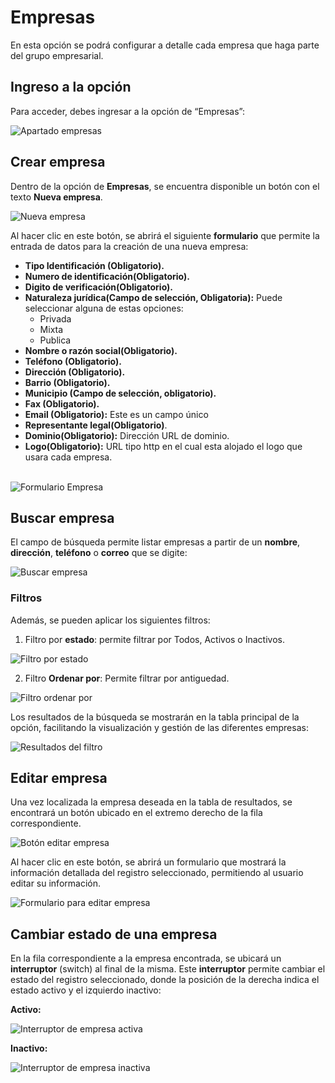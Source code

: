 # Empresas

En esta opción se podrá configurar a detalle cada empresa que haga parte del grupo empresarial.

## Ingreso a la opción 
Para acceder, debes ingresar a la opción de “Empresas”:
<br />
<div style={{ maxWidth: '800px', margin: '0 auto' }}>
  <img
    src="/empresas.webp"
    alt="Apartado empresas"
    style={{ width: '100%', borderRadius: '8px' }}
  />    
</div>

## Crear empresa

Dentro de la opción de **Empresas**, se encuentra disponible un botón con el texto **Nueva empresa**. 
<br />
<div style={{ maxWidth: '800px', margin: '0 auto' }}>
  <img
    src="/nuevaEmpresa.webp"
    alt="Nueva empresa"
    style={{ width: '100%', borderRadius: '8px' }}
  />    
</div>

Al hacer clic en este botón, se abrirá el siguiente **formulario** que permite la entrada de datos para la creación de una nueva empresa:

- **Tipo Identificación (Obligatorio).**
- **Numero de identificación(Obligatorio).**
- **Digito de verificación(Obligatorio).**
- **Naturaleza jurídica(Campo de selección, Obligatoria):** Puede seleccionar alguna de estas opciones:
    - Privada
    - Mixta
    - Publica
- **Nombre o razón social(Obligatorio).**
- **Teléfono (Obligatorio).**
- **Dirección (Obligatorio).**
- **Barrio (Obligatorio).**
- **Municipio (Campo de selección, obligatorio).**
- **Fax (Obligatorio).**
- **Email (Obligatorio):** Este es un campo único
- **Representante legal(Obligatorio)**.
- **Dominio(Obligatorio):** Dirección URL de dominio.
- **Logo(Obligatorio):** URL tipo http en el cual esta alojado el logo que usara cada empresa.

<br />
<div style={{ maxWidth: '600px', margin: '0 auto' }}>
  <img
    src="/formularioEmpresaVacio.webp"
    alt="Formulario Empresa"
    style={{ width: '100%', borderRadius: '8px' }}
  />    
</div>

## Buscar empresa

El campo de búsqueda permite listar empresas a partir de un **nombre**, **dirección**, **teléfono** o **correo** que se digite:
<br />
<div style={{ maxWidth: '700px', margin: '0 auto' }}>
  <img
    src="/buscarEmpresa.webp"
    alt="Buscar empresa"
    style={{ width: '100%', borderRadius: '8px' }}
  />    
</div>

### Filtros
Además, se pueden aplicar los siguientes filtros:

1. Filtro por **estado**: permite filtrar por Todos, Activos o Inactivos.

<div style={{ maxWidth: '700px', margin: '0 auto' }}>
  <img
    src="/filtroEstado.webp"
    alt="Filtro por estado"
    style={{ width: '100%', borderRadius: '8px' }}
  />    
</div>

2. Filtro **Ordenar por**: Permite filtrar por antiguedad.

<div style={{ maxWidth: '700px', margin: '0 auto' }}>
  <img
    src="/filtroOrdenar.webp"
    alt="Filtro ordenar por"
    style={{ width: '100%', borderRadius: '8px' }}
  />    
</div>

Los resultados de la búsqueda se mostrarán en la tabla principal de la opción, facilitando la visualización y gestión de las diferentes empresas:
<br />
<div style={{ maxWidth: '700px', margin: '0 auto' }}>
  <img
    src="/resultadoFiltro.webp"
    alt="Resultados del filtro"
    style={{ width: '100%', borderRadius: '8px' }}
  />    
</div>

## Editar empresa 

Una vez localizada la empresa deseada en la tabla de resultados, se encontrará un botón ubicado en el extremo derecho de la fila correspondiente.
<br />
<div style={{ maxWidth: '700px', margin: '0 auto' }}>
  <img
    src="/editarEmpresa.webp"
    alt="Botón editar empresa"
    style={{ width: '100%', borderRadius: '8px' }}
  />    
</div>

Al hacer clic en este botón, se abrirá un formulario que mostrará la información detallada del registro seleccionado, permitiendo al usuario editar su información.
<br />
<div style={{ maxWidth: '600px', margin: '0 auto' }}>
  <img
    src="/formularioEditarEmpresa.webp"
    alt="Formulario para editar empresa"
    style={{ width: '100%', borderRadius: '8px' }}
  />    
</div>

## Cambiar estado de una empresa

En la fila correspondiente a la empresa encontrada, se ubicará un **interruptor** (switch) al final de la misma. Este **interruptor** permite cambiar el estado del registro seleccionado, donde la posición de la derecha indica el estado activo y el izquierdo inactivo:

**Activo:**
<br />
<div style={{ maxWidth: '700px', margin: '0 auto' }}>
  <img
    src="/empresaActiva.webp"
    alt="Interruptor de empresa activa"
    style={{ width: '100%', borderRadius: '8px' }}
  />    
</div>

**Inactivo:**
<br />
<div style={{ maxWidth: '700px', margin: '0 auto' }}>
  <img
    src="/empresaInactiva.webp"
    alt="Interruptor de empresa inactiva"
    style={{ width: '100%', borderRadius: '8px' }}
  />    
</div>